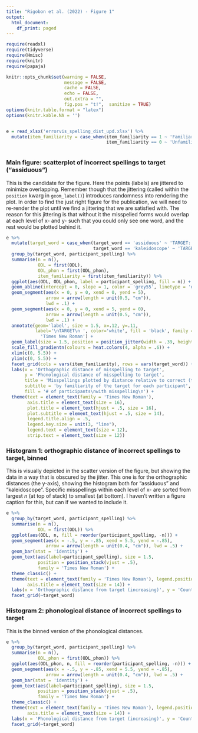 ```yaml
---
title: "Rigobon et al. (2022) - Figure 1"
output:
  html_document:
    df_print: paged
---
```


```r

require(readxl)
require(tidyverse)
require(Hmisc)
require(knitr)
require(papaja)

knitr::opts_chunk$set(warning = FALSE, 
                      message = FALSE, 
                      cache = FALSE,
                      echo = FALSE,
                      out.extra = "",
                      fig.pos = "t!",  sanitize = TRUE)
options(knitr.table.format = "latex")
options(knitr.kable.NA = '')


e = read_xlsx('errorvis_spelling_dist_upd.xlsx') %>% 
  mutate(item_familiarity = case_when(item_familiarity == 1 ~ 'Familiar',
                                      item_familiarity == 0 ~ 'Unfamiliar'))



```

### Main figure: scatterplot of incorrect spellings to target ("assiduous")
This is the candidate for the figure. Here the points (labels) are jittered to minimize overlapping. Remember though that the jittering (called within the `position` kwarg in `geom_label()`) introduces randomness into rendering the plot. In order to find the just right figure for the publication, we will need to re-render the plot until we find a jittering that we are satisfied with. The reason for this jittering is that without it the misspelled forms would overlap at each level of x- and y- such that you could only see one word, and the rest would be plotted behind it.

```r

e %>%
  mutate(target_word = case_when(target_word == 'assiduous' ~ 'TARGET: "Assiduous"',
                                 target_word == 'kaleidoscope' ~ 'TARGET: "Kaleidoscope"')) %>% 
  group_by(target_word, participant_spelling) %>% 
  summarise(n = n(),
            ODL = first(ODL),
            ODL_phon = first(ODL_phon),
            item_familiarity = first(item_familiarity)) %>%
  ggplot(aes(ODL, ODL_phon, label = participant_spelling, fill = n)) +
  geom_abline(intercept = 0, slope = 1, color = 'grey55', linetype = 'dashed') +
  geom_segment(aes(x = 0, y = 0, xend = 0, yend = 5), 
               arrow = arrow(length = unit(0.5, "cm")), 
               lwd = .1) +
  geom_segment(aes(x = 0, y = 0, xend = 5, yend = 0), 
               arrow = arrow(length = unit(0.5, "cm")),
               lwd = .1) +
  annotate(geom='label', size = 1.5, x=.12, y=.11, 
           label='\nTARGET\n ', color='white', fill = 'black', family = 
             'Times New Roman') +
  geom_label(size = 1.5, position = position_jitter(width = .39, height = .2), color = 'black', family = 'Times New Roman') +
  scale_fill_gradientn(colours = heat.colors(4, alpha = .6)) +
  xlim(c(0, 5.5)) +
  ylim(c(0, 5.5)) +
  facet_grid(cols = vars(item_familiarity), rows = vars(target_word)) +
  labs(x = 'Orthographic distance of misspelling to target',
       y = 'Phonological distance of misspelling to target',
       title = 'Misspellings plotted by distance relative to correct (target) spelling',
       subtitle = 'by familiarity of the target for each participant',
       fill = '# of participants\nwith misspelling\n') +
  theme(text = element_text(family = 'Times New Roman'),
        axis.title = element_text(size = 16),
        plot.title = element_text(hjust = .5, size = 16),
        plot.subtitle = element_text(hjust = .5, size = 14),
        legend.title.align = .5,
        legend.key.size = unit(3, "line"),
        legend.text = element_text(size = 12),
        strip.text = element_text(size = 12))
```




### Histogram 1: orthographic distance of incorrect spellings to target, binned
This is visually depicted in the scatter version of the figure, but showing the data in a way that is obscured by the jitter. This one is for the orthographic distances (the y-axis), showing the histogram both for "assiduous" and "kaleidoscope". Specific misspellings within each level of x- are sorted from largest _n_ (at top of stack) to smallest (at bottom). I haven't written a figure caption for this, but can if we wanted to include it.

```r


e %>% 
  group_by(target_word, participant_spelling) %>% 
  summarise(n = n(),
            ODL = first(ODL)) %>% 
  ggplot(aes(ODL, n, fill = reorder(participant_spelling, -n))) +
  geom_segment(aes(x = -.5, y = -.85, xend = 5.5, yend = -.85), 
               arrow = arrow(length = unit(0.4, "cm")), lwd = .5) +
  geom_bar(stat = 'identity') +
  geom_text(aes(label=participant_spelling), size = 1.5,
            position = position_stack(vjust = .5),
            family = 'Times New Roman') +
  theme_classic() +
  theme(text = element_text(family = 'Times New Roman'), legend.position = 'none',
        axis.title = element_text(size = 14)) +
  labs(x = 'Orthographic distance from target (increasing)', y = 'Count') +
  facet_grid(~target_word)

```

### Histogram 2: phonological distance of incorrect spellings to target
This is the binned version of the phonological distances.

```r


e %>% 
  group_by(target_word, participant_spelling) %>% 
  summarise(n = n(),
            ODL_phon = first(ODL_phon)) %>% 
  ggplot(aes(ODL_phon, n, fill = reorder(participant_spelling, -n))) +
  geom_segment(aes(x = -.5, y = -.85, xend = 5.5, yend = -.85), 
               arrow = arrow(length = unit(0.4, "cm")), lwd = .5) +
  geom_bar(stat = 'identity') +
  geom_text(aes(label=participant_spelling), size = 1.5,
            position = position_stack(vjust = .5),
            family = 'Times New Roman') +
  theme_classic() +
  theme(text = element_text(family = 'Times New Roman'), legend.position = 'none',
        axis.title = element_text(size = 14)) +
  labs(x = 'Phonological distance from target (increasing)', y = 'Count') +
  facet_grid(~target_word)


```

